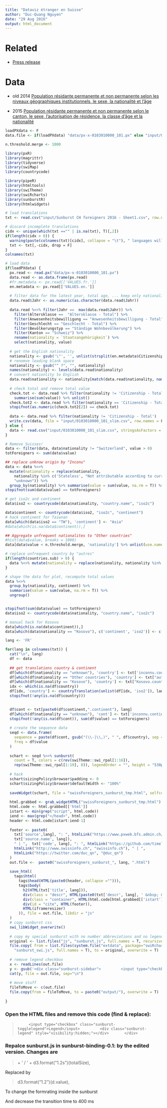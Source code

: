 ```yaml
---
title: "Dataviz étranger en Suisse"
author: "Duc-Quang Nguyen"
date: "29 Aug 2016"
output: html_document
---
```


# Related

* [Press release](http://www.bfs.admin.ch/bfs/portal/fr/index/themen/01/01/new/nip_detail.Document.205535.pdf)

# Data 

* old 2014 [Population résidante permanente et non permanente selon les niveaux géographiques institutionnels, le sexe, la nationalité et l'âge](https://www.pxweb.bfs.admin.ch/Selection.aspx?px_language=fr&px_db=px-x-0103010000_101&px_tableid=px-x-0103010000_101\px-x-0103010000_101.px&px_type=PX)

* 2015 [Population résidante permanente et non permanente selon le canton, le sexe, l'autorisation de résidence, la classe d'âge et la nationalité](https://www.pxweb.bfs.admin.ch/DownloadFile.aspx?file=px-x-0103010000_101)

```r
loadPXdata <- F
data.file <- if(loadPXdata) "data/px-x-0103010000_101.px" else "input/0103010000_101_slim.csv"

n.threshold.merge <- 1000

library(pxR)
library(magrittr)
library(tidyverse)
library(swiMap)
library(countrycode)

library(pipeR)
library(htmltools)
library(swiTheme)
library(swiRcharts)
library(sunburstR)
library(htmlwidgets)
```


```r
# load translations
txt <- read.csv("input/Sunburst CH foreigners 2016 - Sheet1.csv", row.names = 1, stringsAsFactors = F)

# discard incomplete translations
cidx <- unique(which(txt =="" | is.na(txt), T)[,2])
if(length(cidx > 0)) {
  warning(paste(colnames(txt)[cidx], collapse = "\t"), " languages will be discarded!", "\n")
  txt <- txt[,-cidx, drop = F]
}
colnames(txt)

# load data
if(loadPXdata) {
  px.read <- read.px("data/px-x-0103010000_101.px")
  data.read <- as.data.frame(px.read)
  #fr.metadata <- px.read[['VALUES.fr.']]
  en.metadata <- px.read[['VALUES.en.']]
  
  # filter data for the latest year, total age, ... keep only nationality and value
  data.read$Jahr <- as.numeric(as.character(data.read$Jahr))
  
  data.read %<>% filter(Jahr ==  max(data.read$Jahr)) %>%
    filter(Altersklasse ==  "Altersklasse - Total") %>%
    filter(Anwesenheitsbewilligung == "Anwesenheitsbewilligung - Total") %>%
    filter(Geschlecht == "Geschlecht - Total") %>%
    filter(Bevölkerungstyp == "Ständige Wohnbevölkerung") %>%
    filter(Kanton == "Schweiz") %>%
    rename(nationality = `Staatsangehörigkeit`) %>%
    select(nationality, value)
    
  # get the English nationality 
  nationality <- gsub('\"', '', unlist(strsplit(en.metadata$Citizenship, ",")))
  # renomve leading blank space
  nationality <- gsub("^ ?", "", nationality)
  names(nationality) <- levels(data.read$nationality)
  # convert nationlity to English
  data.read$nationality <- nationality[match(data.read$nationality, names(nationality))]
  
  # check total and remove total value
  check.tot <- data.read %>% filter(nationality != 'Citizenship - Total') %>%
    summarise(sum(value)) %>% unlist()
  check.tot2 <- data.read %>% filter(nationality == 'Citizenship - Total') %>% unlist()
  stopifnot(as.numeric(check.tot2[2]) == check.tot)
  
  data <- data.read %>% filter(nationality != 'Citizenship - Total')
  write.csv(data, file = "input/0103010000_101_slim.csv", row.names = F)
} else {
  data <- read.csv("input/0103010000_101_slim.csv", stringsAsFactors = F)
}
```

```r

# Remove Suisses!
data <- filter(data, data$nationality != "Switzerland", value > 0) 
totForeigners <- sum(data$value)

## replace unknow origin by "Inconu"
data <- data %<>% 
  mutate(nationality = replace(nationality,
    nationality %in% c('Stateless', "Not attributable according to current borders", "No indication"),
    "unknown")) %>% 
  group_by(nationality) %>% summarise(value = sum(value, na.rm = T)) %>% ungroup()
stopifnot(sum(data$value) == totForeigners)

# get iso2c and continent
data$iso2 <- countrycode(data$nationality, "country.name", "iso2c")

data$continent <- countrycode(data$iso2, "iso2c", "continent")
# hack continent for Taiwnan
data[which(data$iso2 == "TW"), 'continent'] <- "Asia"
#data[which(is.na(data$continent)),]

## Aggregate unfrequent nationalites to "Other countries"
#hist(data$value, breaks = 1000)
data[data$value < n.threshold.merge, 'nationality'] %>% unlist(use.name = F) -> countries.sub

# replace unfrequent country by "autres"
if(length(countries.sub) > 0) {
  data %<>% mutate(nationality = replace(nationality, nationality %in% countries.sub, "Other countries"))  
}

# shape the data for plot, recompute total values
data %<>% 
  group_by(nationality, continent) %>% 
  summarise(value = sum(value, na.rm = T)) %>% 
  ungroup()


stopifnot(sum(data$value) == totForeigners)
data$iso2 <- countrycode(data$nationality, "country.name", "iso2c")

# manual hack for Kosovo
data[which(is.na(data$continent)),]
data[which(data$nationality == "Kosovo"), c('continent', 'iso2')] <- c('Europe', 'XK') 
```

```r
lang <- 'FR'

for(lang in colnames(txt)) {
  cat("\n", lang)
  df <- data
  
  ## get translations country & continent
  df[which(df$nationality == "unknown"), 'country'] <- txt['inconnu.country', lang]
  df[which(df$nationality == "Other countries"), 'country'] <- txt["autrespays.country", lang]
  df[which(df$nationality == "Kosovo"), 'country'] <- txt["Kosovo.country", lang]
  idx <- which(is.na(df$country))
  df[idx, 'country'] <- countryTranslation(unlist(df[idx, 'iso2']), lang)[,-1]
  stopifnot(!any(is.na(df$country)))    
  

  df$cont <- txt[paste0(df$continent,".continent"), lang]
  df[which(df$nationality == "unknown"), 'cont'] <- txt['inconnu.continent', lang]  
  stopifnot(!any(is.na(df$cont)), sum(df$value) == totForeigners)
  
  # create the sequence data
  seqd <- data.frame(
    sequence = paste(df$cont, gsub("(\\-|\\,)", " ", df$country), sep = "-"), 
    freq = df$value
  )
  
  schart <- seqd %>>% sunburst(
    count = T, colors = c(rev(swiTheme::swi_rpal[1:16]),
    rep(swiTheme::swi_rpal[1:19], 8)), legendOrder = "", height = "530px")
  
  # hack
  schart$sizingPolicy$browser$padding <- 0
  schart$sizingPolicy$browser$defaultWidth <- "100%"
  
  saveWidget(schart, file = "swissForeigners_sunburst_tmp.html", selfcontained = FALSE, libdir = "js")
 
  html.grabbed <- grab_widgetHTML("swissForeigners_sunburst_tmp.html")
  html.code <- html.grabbed[['html']]
  istart <- min(grep("script", html.code))
  iend <- max(grep("</head>", html.code))
  header <- html.code[istart:iend-1]
  
  footer <- paste0(
    txt['source',lang], ": ", htmlLink("https://www.pxweb.bfs.admin.ch/Selection.aspx?px_language=fr&px_db=px-x-0103010000_101&px_tableid=px-x-0103010000_101%5Cpx-x-0103010000_101.px&px_type=PX", 
    txt['source.name', lang]),
    " | ",  txt['code', lang], ": ", htmlLink("https://github.com/timelyportfolio/sunburstR", "sunburstR"), " | ",
    htmlLink("http://www.swissinfo.ch", "swissinfo.ch"), " | ",
    htmlLink("https://twitter.com/duc_qn", "@duc_qn")
  )
  out.file <-  paste0("swissForeigners_sunburst_", lang, ".html")
  
  save_html(
    tags$html(
      tags$head(HTML(paste0(header, collapse =""))),
      tags$body(
        h2(HTML(txt['title', lang])), 
        div(class = "descr", HTML(paste0(txt['descr', lang], ' &nbsp; &nbsp; <img src="https://interactive.swissinfo.ch/assets/Interactive_icon.svg.png" width="19" align="top">'))),
        div(class = "container", HTML(html.code[html.grabbed[['istart']]:html.grabbed[['iend']]])),
        div(id = "cite", HTML(footer)),
        HTML(iframeresizer)
      )), file = out.file, libdir = "js"
  )
  # copy sunburst css
  swi_libWidget_overwrite()
  
  # copy my special sunburst with no number abbreviations and no legend
  original <- list.files("js", "sunburst.js", full.names = T, recursive = T)
  file.copy( from = list.files(system.file("extdata", package="swiRcharts"),
    "sunburst_swi.js", full.names = T), to = original, overwrite = T)
  
  # remove legend checkbox
  x <- readLines(out.file)
  y <- gsub('<div class="sunburst-sidebar">         <input type="checkbox" class="sunburst-togglelegend">Legend</input>         <div class="sunburst-legend" style="visibility:hidden;"></div>       </div>', "", x, fixed = T)
  cat(y, file = out.file, sep="\n")
  
  # move stuff
  fileToMove <- c(out.file)
  file.copy(from = fileToMove, to = paste0("output/"), overwrite = T)
    
}
```


### Open the HTML files and remove this code (find & replace):
> <div class="sunburst-sidebar">         <input type="checkbox" class="sunburst-togglelegend">Legend</input>         <div class="sunburst-legend" style="visibility:hidden;"></div>       </div> 

### Repalce sunburst.js in sunburst-binding-0.1: by the edited version. Changes are
> \+ ' / ' + d3.format("1.2s")(totalSize),

Replaced by 

> d3.format("1.2")(d.value),

To change the formrating inside the sunburst

And decrease the transition time to 400 ms


